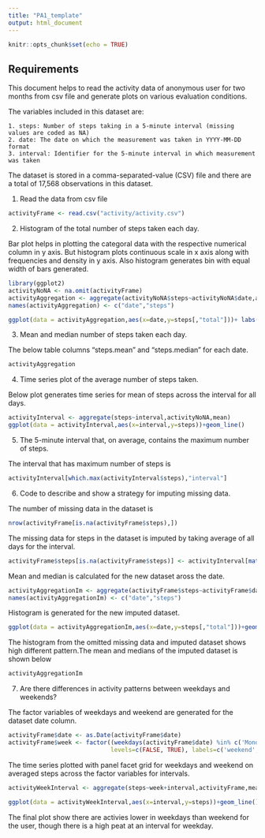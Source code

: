 ```yaml
---
title: "PA1_template"
output: html_document
---
```


```r
knitr::opts_chunk$set(echo = TRUE)
```

## Requirements

This document helps to read the activity data of anonymous user for two months from csv file and generate plots on various evaluation conditions.

The variables included in this dataset are:

    1. steps: Number of steps taking in a 5-minute interval (missing values are coded as NA)
    2. date: The date on which the measurement was taken in YYYY-MM-DD format
    3. interval: Identifier for the 5-minute interval in which measurement was taken

The dataset is stored in a comma-separated-value (CSV) file and there are a total of 17,568 observations in this dataset.

1. Read the data from csv file

```r
activityFrame <- read.csv("activity/activity.csv")
```

2. Histogram of the total number of steps taken each day.

Bar plot helps in plotting the categoral data with the respective numerical column in y axis. But histogram plots continuous scale in x axis along with frequencies and density in y axis. Also histogram generates bin with equal width of bars generated.

```r
library(ggplot2)
activityNoNA <- na.omit(activityFrame)
activityAggregation <- aggregate(activityNoNA$steps~activityNoNA$date,activityNoNA,FUN = function(x) c(total = sum(x),mean = mean(x),medians = median(x)))
names(activityAggregation) <- c("date","steps")

ggplot(data = activityAggregation,aes(x=date,y=steps[,"total"]))+ labs(x="Date",y="Steps")+geom_bar(stat = "Identity")
```

3. Mean and median number of steps taken each day.

The below table columns "steps.mean" and "steps.median" for each date.
```r
activityAggregation
```

4. Time series plot of the average number of steps taken.

Below plot generates time series for mean of steps across the interval for all days.

```r
activityInterval <- aggregate(steps~interval,activityNoNA,mean)
ggplot(data = activityInterval,aes(x=interval,y=steps))+geom_line()
```

5. The 5-minute interval that, on average, contains the maximum number of steps.

The interval that has maximum number of steps is 
```r
activityInterval[which.max(activityInterval$steps),"interval"]
```

6. Code to describe and show a strategy for imputing missing data.

The number of missing data in the dataset is
```r
nrow(activityFrame[is.na(activityFrame$steps),])

```

The missing data for steps in the dataset is imputed by taking average of all days for the interval.
```r
activityFrame$steps[is.na(activityFrame$steps)] <- activityInterval[match(activityFrame$interval[is.na(activityFrame$steps)],activityInterval$interval),"steps"]

```

Mean and median is calculated for the new dataset aross the date.

```r
activityAggregationIm <- aggregate(activityFrame$steps~activityFrame$date,activityFrame,FUN = function(x) c(total = sum(x),mean = mean(x),medians = median(x)))
names(activityAggregationIm) <- c("date","steps")

```

Histogram is generated for the new imputed dataset.

```r
ggplot(data = activityAggregationIm,aes(x=date,y=steps[,"total"]))+geom_bar(stat = "Identity")+ labs(x="Date",y="Steps")


```

The histogram from the omitted missing data and imputed dataset shows high different pattern.The mean and medians of the imputed dataset is shown below

```r
activityAggregationIm

```

7. Are there differences in activity patterns between weekdays and weekends?

The factor variables of weekdays and weekend are generated for the dataset date column.

```r
activityFrame$date <- as.Date(activityFrame$date)
activityFrame$week <- factor((weekdays(activityFrame$date) %in% c('Monday', 'Tuesday', 'Wednesday', 'Thursday', 'Friday')), 
                             levels=c(FALSE, TRUE), labels=c('weekend', 'weekday') )

```
 
The time series plotted with panel facet grid for weekdays and weekend on averaged steps across the factor variables for intervals.

```r
activityWeekInterval <- aggregate(steps~week+interval,activityFrame,mean)

ggplot(data = activityWeekInterval,aes(x=interval,y=steps))+geom_line()+facet_grid(week~.)

```

The final plot show there are activies lower in weekdays than weekend for the user, though there is a high peat at an interval for weekday.